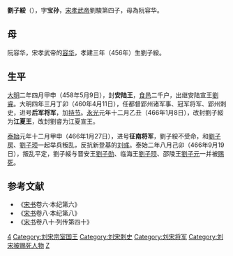 '''劉子綏'''（{{bd|456年||466年|9月19日|catIdx=L}}），字'''宝孙'''，[[宋孝武帝|宋孝武帝]]劉駿第四子，母為阮容华。
==母==
阮容华，宋孝武帝的[[容华|容华]]，孝建三年（456年）生劉子綏。
==生平==
[[大明_(刘宋)|大明]]二年四月甲申（458年5月9日），封'''安陆王'''，[[食邑|食邑]]二千户，出继安陆宣王[[劉睿|劉睿]]。大明四年三月丁卯（460年4月11日），任都督郢州诸军事、冠军将军、郢州刺史，进号'''后军将军'''，加[[持节|持节]]。[[永光_(刘宋)|永光]]元年十二月乙丑（466年1月8日），改封劉子綏为'''江夏王'''，改封劉睿为江夏宣王。

[[泰始_(刘宋)|泰始]]元年十二月甲申（466年1月27日），进号'''征南将军'''，劉子綏不受命，和[[劉子房|劉子房]]、[[劉子顼|劉子顼]]一起举兵叛乱，反抗新登基的[[刘彧|刘彧]]。泰始二年八月己卯（466年9月19日），叛乱平定，劉子綏与晋安王[[劉子勋|劉子勋]]、临海王[[劉子顼|劉子顼]]、邵陵王[[劉子元|劉子元]]一并被[[赐死|赐死]]。

==参考文献 ==
*《[[宋书|宋书]]卷六·本纪第六》
*《[[宋书|宋书]]卷八·本纪第八》
*《[[宋书|宋书]]卷八十·列传第四十》

[[Category:宋孝武帝皇子|4]]
[[Category:刘宋宗室国王|Category:刘宋宗室国王]]
[[Category:刘宋刺史|Category:刘宋刺史]]
[[Category:刘宋将军|Category:刘宋将军]]
[[Category:刘宋被赐死人物|Category:刘宋被赐死人物]]
[[Category:刘姓|Z]]